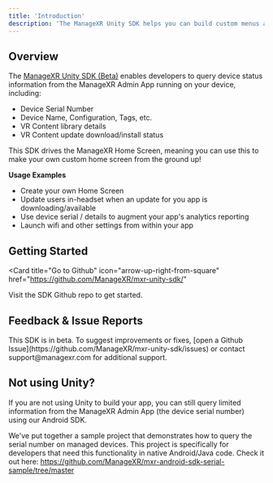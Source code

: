 ```yaml
---
title: 'Introduction'
description: 'The ManageXR Unity SDK helps you can build custom menus and experiences by leveraging the capbilities of the ManageXR Admin App running on your device '
---
```

## Overview
The [ManageXR Unity SDK (Beta)](https://github.com/ManageXR/mxr-unity-sdk/) enables developers to query device status information from the ManageXR Admin App running on your device, including:

- Device Serial Number
- Device Name, Configuration, Tags, etc.
- VR Content library details
- VR Content update download/install status

This SDK drives the ManageXR Home Screen, meaning you can use this to make your own custom home screen from the ground up!

**Usage Examples**

- Create your own Home Screen
- Update users in-headset when an update for you app is downloading/available
- Use device serial / details to augment your app's analytics reporting
- Launch wifi and other settings from within your app


## Getting Started
<Card
  title="Go to Github"
  icon="arrow-up-right-from-square"
  href="https://github.com/ManageXR/mxr-unity-sdk/"
>
  Visit the SDK Github repo to get started.
</Card>

## Feedback & Issue Reports
<Note>
  This SDK is in beta. To suggest improvements or fixes, [open a Github Issue](https://github.com/ManageXR/mxr-unity-sdk/issues) or contact support@managexr.com for additional support.
</Note>

## Not using Unity? 

If you are not using Unity to build your app, you can still query limited information from the ManageXR Admin App (the device serial number) using our Android SDK.

We've put together a sample project that demonstrates how to query the serial number on managed devices. This project is specifically for developers that need this functionality in native Android/Java code. Check it out here: https://github.com/ManageXR/mxr-android-sdk-serial-sample/tree/master

 


